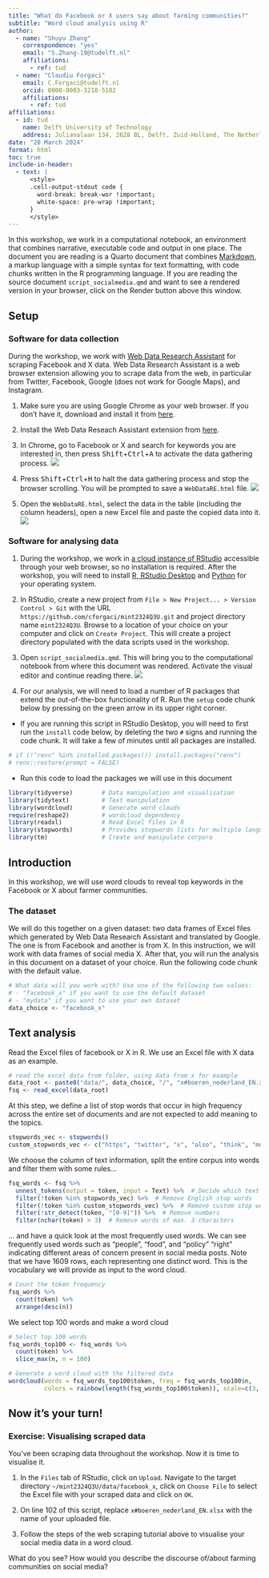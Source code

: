 ```yaml
---
title: "What do Facebook or X users say about farming communities?"
subtitle: "Word cloud analysis using R"
author: 
  - name: "Shuyu Zhang"
    correspondence: "yes"
    email: "S.Zhang-19@tudelft.nl"
    affiliations: 
      - ref: tud
  - name: "Claudiu Forgaci"
    email: C.Forgaci@tudelft.nl
    orcid: 0000-0003-3218-5102
    affiliations: 
      - ref: tud
affiliations:
  - id: tud
    name: Delft University of Technology
    address: Julianalaan 134, 2628 BL, Delft, Zuid-Holland, The Netherlands
date: "20 March 2024"
format: html
toc: true
include-in-header:
  - text: |
      <style>
      .cell-output-stdout code {
        word-break: break-wor !important;
        white-space: pre-wrap !important;
      }
      </style>
---
```


::: callout-note
In this workshop, we work in a computational notebook, an environment that combines narrative, executable code and output in one place. The document you are reading is a Quarto document that combines [Markdown](https://www.markdowntutorial.com/), a markup language with a simple syntax for text formatting, with code chunks written in the R programming language. If you are reading the source document `script_socialmedia.qmd` and want to see a rendered version in your browser, click on the Render button above this window.
:::

## Setup

### Software for data collection

During the workshop, we work with [Web Data Research Assistant](https://southampton.ac.uk/~lac/WebDataResearchAssistant/) for scraping Facebook and X data. Web Data Research Assistant is a web browser extension allowing you to scrape data from the web, in particular from Twitter, Facebook, Google (does not work for Google Maps), and Instagram.

1.  Make sure you are using Google Chrome as your web browser. If you don't have it, download and install it from [here](https://www.google.com/chrome/).

2.  Install the Web Data Reseach Assistant extension from [here](https://chromewebstore.google.com/detail/web-data-research-assista/kcdbekkmigohaijilebpaeoopcgjbbdm?pli=1).

3.  In Chrome, go to Facebook or X and search for keywords you are interested in, then press <kbd>Shift</kbd>+<kbd>Ctrl</kbd>+<kbd>A</kbd> to activate the data gathering process. ![](fig/webscraping1.png)

4.  Press <kbd>Shift</kbd>+<kbd>Ctrl</kbd>+<kbd>H</kbd> to halt the data gathering process and stop the browser scrolling. You will be prompted to save a `WebDataRE.html` file. ![](fig/webscraping2.png)

5.  Open the `WebDataRE.html`, select the data in the table (including the column headers), open a new Excel file and paste the copied data into it. ![](fig/webscraping3.png)

### Software for analysing data

1.  During the workshop, we work in [a cloud instance of RStudio](http://rstudio-server-edu.bk.tudelft.nl:8787/) accessible through your web browser, so no installation is required. After the workshop, you will need to install [R, RStudio Desktop](https://posit.co/download/rstudio-desktop/) and [Python](https://www.python.org/downloads/) for your operating system.

2.  In RStudio, create a new project from `File > New Project... > Version Control > Git` with the URL `https://github.com/cforgaci/mint2324Q3U.git` and project directory name `mint2324Q3U`. Browse to a location of your choice on your computer and click on `Create Project`. This will create a project directory populated with the data scripts used in the workshop.

3.  Open `script_socialmedia.qmd`. This will bring you to the computational notebook from where this document was rendered. Activate the visual editor and continue reading there. ![](fig/rstudio.png)

4.  For our analysis, we will need to load a number of R packages that extend the out-of-the-box functionality of R. Run the `setup` code chunk below by pressing on the green arrow in its upper right corner.

-   If you are running this script in RStudio Desktop, you will need to first run the `install` code below, by deleting the two `#` signs and running the code chunk. It will take a few of minutes until all packages are installed.

```r
# if (!"renv" %in% installed.packages()) install.packages("renv")
# renv::restore(prompt = FALSE)
```

-   Run this code to load the packages we will use in this document

```r
library(tidyverse)        # Data manipulation and visualisation
library(tidytext)         # Text manipulation
library(wordcloud)        # Generate word clouds
require(reshape2)         # wordcloud dependency
library(readxl)           # Read Excel files in R
library(stopwords)        # Provides stopwords lists for multiple languages
library(tm)               # Create and manipulate corpora
```

## Introduction

In this workshop, we will use word clouds to reveal top keywords in the Facebook or X about farmer communities.

### The dataset

We will do this together on a given dataset: two data frames of Excel files which generated by Web Data Research Assistant and translated by Google. The one is from Facebook and another is from X. In this instruction, we will work with data frames of social media X. After that, you will run the analysis in this document on a dataset of your choice. Run the following code chunk with the default value.

```r
# What data will you work with? Use one of the following two values:
# - "facebook_x" if you want to use the default dataset
# - "mydata" if you want to use your own dataset
data_choice <- "facebook_x"
```

## Text analysis

Read the Excel files of facebook or X in R. We use an Excel file with X data as an example.

```r
# read the excel data from folder, using data from x for example
data_root <- paste0("data/", data_choice, "/", "x#boeren_nederland_EN.xlsx")
fsq <- read_excel(data_root)
```

At this step, we define a list of stop words that occur in high frequency across the entire set of documents and are not expected to add meaning to the topics.

```r
stopwords_vec <- stopwords()
custom_stopwords_vec <- c("https", "twitter", "x", "also", "think", "must", "know", "many", "much", "like", "everything", "really", "want","without", "going", "good", "something", "farmers", "netherlands", "nthe" )
```

We choose the column of text information, split the entire corpus into words and filter them with some rules...

```r
fsq_words <- fsq %>% 
  unnest_tokens(output = token, input = Text) %>%  # Decide which text information in which columns you want to analyze, and input = "name of column"
  filter(!token %in% stopwords_vec) %>%  # Remove English stop words
  filter(!token %in% custom_stopwords_vec) %>%  # Remove custom stop words
  filter(!str_detect(token, "[0-9]")) %>%  # Remove numbers
  filter(nchar(token) > 3)  # Remove words of max. 3 characters
```

... and have a quick look at the most frequently used words. We can see frequently used words such as "people", "food", and "policy" "right" indicating different areas of concern present in social media posts. Note that we have 1609 rows, each representing one distinct word. This is the vocabulary we will provide as input to the word cloud.

```r
# Count the token frequency
fsq_words %>% 
  count(token) %>% 
  arrange(desc(n))
```

We select top 100 words and make a word cloud

```r
# Select top 100 words
fsq_words_top100 <- fsq_words %>% 
  count(token) %>%  
  slice_max(n, n = 100) 

# Generate a word cloud with the filtered data
wordcloud(words = fsq_words_top100$token, freq = fsq_words_top100$n, 
          colors = rainbow(length(fsq_words_top100$token)), scale=c(3, 0.2))
```

## Now it's your turn!

### Exercise: Visualising scraped data

You've been scraping data throughout the workshop. Now it is time to visualise it. 

1.  In the `Files` tab of RStudio, click on `Upload`. Navigate to the target directory `~/mint2324Q3U/data/facebook_x`, click on `Choose File` to select the Excel file with your scraped data and click on `OK`.

2.  On line 102 of this script, replace `x#boeren_nederland_EN.xlsx` with the name of your uploaded file.

3. Follow the steps of the web scraping tutorial above to visualise your social media data in a word cloud. 

What do you see? How would you describe the discourse of/about farming communities on social media?
